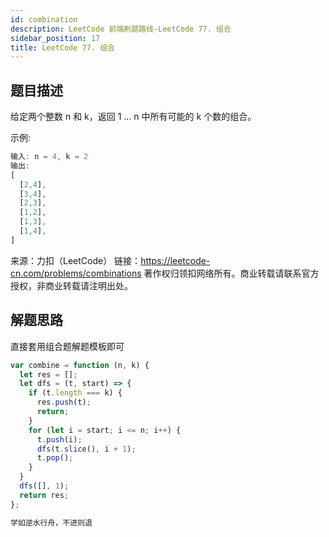 ```yaml
---
id: combination
description: LeetCode 前端刷题路线-LeetCode 77. 组合
sidebar_position: 17
title: LeetCode 77. 组合
---
```



## 题目描述

给定两个整数 n 和 k，返回 1 ... n 中所有可能的 k 个数的组合。

示例:

```javascript
输入: n = 4, k = 2
输出:
[
  [2,4],
  [3,4],
  [2,3],
  [1,2],
  [1,3],
  [1,4],
]
```

来源：力扣（LeetCode）
链接：https://leetcode-cn.com/problems/combinations
著作权归领扣网络所有。商业转载请联系官方授权，非商业转载请注明出处。



## 解题思路
直接套用组合题解题模板即可

```javascript
var combine = function (n, k) {
  let res = [];
  let dfs = (t, start) => {
    if (t.length === k) {
      res.push(t);
      return;
    }
    for (let i = start; i <= n; i++) {
      t.push(i);
      dfs(t.slice(), i + 1);
      t.pop();
    }
  }
  dfs([], 1);
  return res;
};
```


```javascript
学如逆水行舟，不进则退
```



